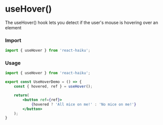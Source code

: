# useHover()

The useHover() hook lets you detect if the user's mouse is hovering over an element

### Import

```jsx
import { useHover } from 'react-haiku';
```

### Usage


<UseHoverDemo />

```jsx
import { useHover } from 'react-haiku';

export const UseHoverDemo = () => {
    const { hovered, ref } = useHover();

    return(
        <button ref={ref}>
            {hovered ? 'All mice on me!' : 'No mice on me!'}
        </button>
    );
}
```